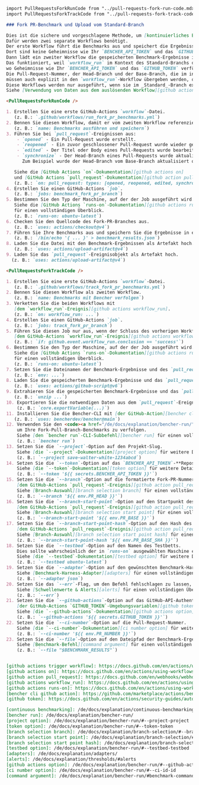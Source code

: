 ```markdown
import PullRequestsForkRunCode from "../pull-requests-fork-run-code.mdx";
import PullRequestsForkTrackCode from "../pull-requests-fork-track-code.mdx";

### Fork PR-Benchmark und Upload vom Standard-Branch

Dies ist die sichere und vorgeschlagene Methode, um [kontinuierliches Benchmarking][continuous benchmarking] zu Fork-Pull-Requests hinzuzufügen.
Dafür werden zwei separate Workflows benötigt.
Der erste Workflow führt die Benchmarks aus und speichert die Ergebnisse im `pull_request`-Kontext.
Dort sind keine Geheimnisse wie Ihr `BENCHER_API_TOKEN` und das `GITHUB_TOKEN` verfügbar.
Dann lädt ein zweiter Workflow die gespeicherten Benchmark-Ergebnisse im `workflow_run`-Kontext herunter und lädt sie zu Bencher hoch.
Das funktioniert, weil `workflow_run` im Kontext des Standard-Branchs des Repositories ausgeführt wird,
wo Geheimnisse wie Ihr `BENCHER_API_TOKEN` und das `GITHUB_TOKEN` verfügbar sind.
Die Pull-Request-Nummer, der Head-Branch und der Base-Branch, die im initialen `pull_request`-Workflow verwendet wurden,
müssen auch explizit in den `workflow_run`-Workflow übergeben werden, da sie dort nicht verfügbar sind.
Diese Workflows werden nur ausgeführt, wenn sie im _Standard_-Branch existieren.
Siehe [Verwendung von Daten aus dem auslösenden Workflow][github actions trigger workflow] für einen vollständigen Überblick.

<PullRequestsForkRunCode />

1. Erstellen Sie eine erste GitHub-Actions `workflow`-Datei.
   (z. B.: `.github/workflows/run_fork_pr_benchmarks.yml`)
2. Bennen Sie diesen Workflow, damit er vom zweiten Workflow referenziert werden kann.
   (z. B.: `name: Benchmarks ausführen und speichern`)
3. Führen Sie bei `pull_request`-Ereignissen aus:
    - `opened` - Ein Pull-Request wurde erstellt.
    - `reopened` - Ein zuvor geschlossener Pull-Request wurde wieder geöffnet.
    - `edited` - Der Titel oder Body eines Pull-Requests wurde bearbeitet, oder der Base-Branch eines Pull-Requests wurde geändert.
    - `synchronize` - Der Head-Branch eines Pull-Requests wurde aktualisiert.
      Zum Beispiel wurde der Head-Branch vom Base-Branch aktualisiert oder neue Commits wurden zum Head-Branch gepusht.

   Siehe die [GitHub Actions `on`-Dokumentation][github actions on]
   und [GitHub Actions `pull_request`-Dokumentation][github action pull_request] für einen vollständigen Überblick.
   (z. B.: `on: pull_request: types: [opened, reopened, edited, synchronize]`)
4. Erstellen Sie einen GitHub-Actions `job`.
   (z. B.: `jobs: benchmark_fork_pr_branch`)
5. Bestimmen Sie den Typ der Maschine, auf der der Job ausgeführt wird.
   Siehe die [GitHub Actions `runs-on`-Dokumentation][github actions runs-on]
   für einen vollständigen Überblick.
   (z. B.: `runs-on: ubuntu-latest`)
6. Checken Sie den Quellcode des Fork-PR-Branches aus.
   (z. B.: `uses: actions/checkout@v4`)
7. Führen Sie Ihre Benchmarks aus und speichern Sie die Ergebnisse in einer Datei.
   (z. B.: `/bin/echo '{ ... }' > benchmark_results.json`)
8. Laden Sie die Datei mit den Benchmark-Ergebnissen als Artefakt hoch.
   (z. B.: `uses: actions/upload-artifact@v4`)
9. Laden Sie das `pull_request`-Ereignisobjekt als Artefakt hoch.
  (z. B.: `uses: actions/upload-artifact@v4`)

<PullRequestsForkTrackCode />

1. Erstellen Sie eine erste GitHub-Actions `workflow`-Datei.
   (z. B.: `.github/workflows/track_fork_pr_benchmarks.yml`)
2. Bennen Sie diesen Workflow als zweiten Workflow.
   (z. B.: `name: Benchmarks mit Bencher verfolgen`)
3. Verketten Sie die beiden Workflows mit
   [dem `workflow_run`-Ereignis][github actions workflow_run].
   (z. B.: `on: workflow_run: ...`)
4. Erstellen Sie einen GitHub-Actions `job`.
   (z. B.: `jobs: track_fork_pr_branch`)
5. Führen Sie diesen Job nur aus, wenn der Schluss des vorherigen Workflows erfolgreich war, mit
   [dem GitHub-Actions `workflow_run`-Ereignis][github actions workflow_run].
   (z. B.: `if: github.event.workflow_run.conclusion == 'success'`)
6. Bestimmen Sie den Typ der Maschine, auf der der Job ausgeführt wird.
   Siehe die [GitHub Actions `runs-on`-Dokumentation][github actions runs-on]
   für einen vollständigen Überblick.
   (z. B.: `runs-on: ubuntu-latest`)
7. Setzen Sie die Dateinamen der Benchmark-Ergebnisse und des `pull_request`-Ereignisobjekts als Umgebungsvariablen.
   (z. B.: `env: ...`)
8. Laden Sie die gespeicherten Benchmark-Ergebnisse und das `pull_request`-Ereignis herunter.
   (z. B.: `uses: actions/github-script@v6`)
9. Extrahieren Sie die gespeicherten Benchmark-Ergebnisse und das `pull_request`-Ereignis.
   (z. B.: `unzip ...`)
10. Exportieren Sie die notwendigen Daten aus dem `pull_request`-Ereignis als Umgebungsvariablen.
    (z. B.: `core.exportVariable(...)`)
11. Installieren Sie die Bencher-CLI mit [der GitHub-Action][bencher cli github action].
   (z. B.: `uses: bencherdev/bencher@main`)
12. Verwenden Sie den <code><a href="/de/docs/explanation/bencher-run/">bencher run</a></code>-CLI-Subbefehl,
    um Ihre Fork-Pull-Branch-Benchmarks zu verfolgen.
    Siehe [den `bencher run`-CLI-Subbefehl][bencher run] für einen vollständigen Überblick.
    (z. B.: `bencher run`)
13. Setzen Sie die `--project`-Option auf den Projekt-Slug.
    Siehe [die `--project`-Dokumentation][project option] für weitere Details.
    (z. B.: `--project save-walter-white-1234abcd`)
14. Setzen Sie die `--token`-Option auf das `BENCHER_API_TOKEN`-**Repository**-Geheimnis.
    Siehe [die `--token`-Dokumentation][token option] für weitere Details.
    (z. B.: `--token '${{ secrets.BENCHER_API_TOKEN }}'`)
15. Setzen Sie die `--branch`-Option auf die formatierte Fork-PR-Nummer mit
    [dem GitHub-Actions `pull_request`-Ereignis][github action pull_request].
    Siehe [Branch-Auswahl][branch selection branch] für einen vollständigen Überblick.
    (z. B.: `--branch '${{ env.PR_HEAD }}'`)
16. Setzen Sie die `--branch-start-point`-Option auf den Startpunkt des Fork-PR-Base-Branches mit
    [dem GitHub-Actions `pull_request`-Ereignis][github action pull_request].
    Siehe [Branch-Auswahl][branch selection start point] für einen vollständigen Überblick.
    (z. B.: `--branch-start-point '${{ env.PR_BASE }}'`)
17. Setzen Sie die `--branch-start-point-hash`-Option auf den Hash des Startpunkts des Fork-PR-Base-Branches mit
    [dem GitHub-Actions `pull_request`-Ereignis][github action pull_request].
    Siehe [Branch-Auswahl][branch selection start point hash] für einen vollständigen Überblick.
    (z. B.: `--branch-start-point-hash '${{ env.PR_BASE_SHA }}'`)
18. Setzen Sie die `--testbed`-Option auf den Namen des Testbetts.
    Dies sollte wahrscheinlich der in `runs-on` ausgewählten Maschine entsprechen.
    Siehe [die `--testbed`-Dokumentation][testbed option] für weitere Details.
    (z. B.: `--testbed ubuntu-latest`)
19. Setzen Sie die `--adapter`-Option auf den gewünschten Benchmark-Harness-Adapter.
    Siehe [Benchmark-Harness-Adapter][adapters] für einen vollständigen Überblick.
    (z. B.: `--adapter json`)
20. Setzen Sie das `--err`-Flag, um den Befehl fehlschlagen zu lassen, wenn ein Alert erzeugt wird.
    Siehe [Schwellenwerte & Alerts][alerts] für einen vollständigen Überblick.
    (z. B.: `--err`)
21. Setzen Sie die `--github-actions`-Option auf das GitHub-API-Authentifizierungstoken, um Ergebnisse als Kommentar im Pull-Request zu posten mit
    [der GitHub-Actions `GITHUB_TOKEN`-Umgebungsvariablen][github token].
    Siehe [die `--github-actions`-Dokumentation][github actions option] für weitere Details.
    (z. B.: `--github-actions '${{ secrets.GITHUB_TOKEN }}'`)
22. Setzen Sie die `--ci-number`-Option auf die Pull-Request-Nummer.
    Siehe [die `--ci-number`-Dokumentation][ci number option] für weitere Details.
    (z. B.: `--ci-number '${{ env.PR_NUMBER }}'`)
23. Setzen Sie die `--file`-Option auf den Dateipfad der Benchmark-Ergebnisse.
    Siehe [Benchmark-Befehl][command argument] für einen vollständigen Überblick.
    (z. B.: `--file "$BENCHMARK_RESULTS"`)


[github actions trigger workflow]: https://docs.github.com/en/actions/using-workflows/events-that-trigger-workflows#using-data-from-the-triggering-workflow
[github actions on]: https://docs.github.com/en/actions/using-workflows/workflow-syntax-for-github-actions#on
[github action pull_request]: https://docs.github.com/en/webhooks/webhook-events-and-payloads#pull_request
[github actions workflow_run]: https://docs.github.com/en/actions/using-workflows/events-that-trigger-workflows#workflow_run
[github actions runs-on]: https://docs.github.com/en/actions/using-workflows/workflow-syntax-for-github-actions#jobsjob_idruns-on
[bencher cli github action]: https://github.com/marketplace/actions/bencher-cli
[github token]: https://docs.github.com/en/actions/security-guides/automatic-token-authentication

[continuous benchmarking]: /de/docs/explanation/continuous-benchmarking/
[bencher run]: /de/docs/explanation/bencher-run/
[project option]: /de/docs/explanation/bencher-run/#--project-project
[token option]: /de/docs/explanation/bencher-run/#--token-token
[branch selection branch]: /de/docs/explanation/branch-selection/#--branch-branch
[branch selection start point]: /de/docs/explanation/branch-selection/#--branch-start-point-branch
[branch selection start point hash]: /de/docs/explanation/branch-selection/#--branch-start-point-hash-hash
[testbed option]: /de/docs/explanation/bencher-run/#--testbed-testbed
[adapters]: /de/docs/explanation/adapters/
[alerts]: /de/docs/explanation/thresholds/#alerts
[github actions option]: /de/docs/explanation/bencher-run/#--github-actions-github_token
[ci number option]: /de/docs/explanation/bencher-run/#--ci-id-id
[command argument]: /de/docs/explanation/bencher-run/#benchmark-command
```